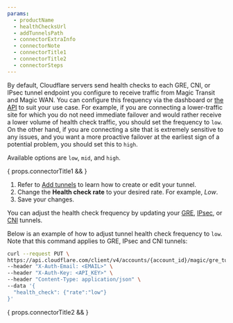 ```yaml
---
params:
  - productName
  - healthChecksUrl
  - addTunnelsPath
  - connectorExtraInfo
  - connectorNote
  - connectorTitle1
  - connectorTitle2
  - connectorSteps
---
```



By default, Cloudflare servers send <GlossaryTooltip term="tunnel health-check" link={props.healthChecksUrl}>health checks</GlossaryTooltip> to each <GlossaryTooltip term="GRE tunnel">GRE</GlossaryTooltip>, CNI, or <GlossaryTooltip term="IPsec tunnel">IPsec</GlossaryTooltip> tunnel endpoint you configure to receive traffic from Magic Transit and Magic WAN. You can configure this frequency via the dashboard or [the API](/api/resources/magic_transit/subresources/gre_tunnels/methods/update/) to suit your use case. For example, if you are connecting a lower-traffic site for which you do not need immediate failover and would rather receive a lower volume of health check traffic, you should set the frequency to `low`. On the other hand, if you are connecting a site that is extremely sensitive to any issues, and you want a more proactive failover at the earliest sign of a potential problem, you should set this to `high`.

Available options are `low`, `mid`, and `high`. <Markdown text={props.connectorNote} />

{ props.connectorTitle1 && <AnchorHeading depth={2} title={props.connectorTitle1} /> }

<Tabs syncKey="dashPlusAPI"> <TabItem label="Dashboard">

1. Refer to <a href={props.addTunnelsPath}>Add tunnels</a> to learn how to create or edit your tunnel.
2. Change the **Health check rate** to your desired rate. For example, _Low_.
3. Save your changes.

</TabItem> <TabItem label="API">

You can adjust the health check frequency by updating your [GRE](/api/resources/magic_transit/subresources/gre_tunnels/methods/update/), [IPsec](/api/resources/magic_transit/subresources/ipsec_tunnels/methods/update/), or [CNI](/api/resources/magic_transit/subresources/cf_interconnects/methods/update/) tunnels.

Below is an example of how to adjust tunnel health check frequency to `low`. Note that this command applies to GRE, IPsec and CNI tunnels:

```bash
curl --request PUT \
https://api.cloudflare.com/client/v4/accounts/{account_id}/magic/gre_tunnels/{tunnel_id} \
--header "X-Auth-Email: <EMAIL>" \
--header "X-Auth-Key: <API_KEY>" \
--header "Content-Type: application/json" \
--data '{
  "health_check": {"rate":"low"}
}'
```

</TabItem> </Tabs>

{ props.connectorTitle2 && <AnchorHeading depth={2} title={props.connectorTitle2} /> }

<Markdown text={props.connectorSteps} />
